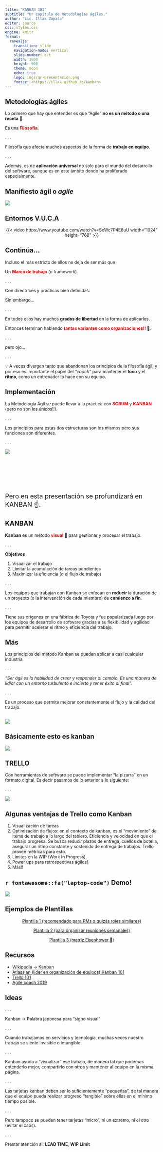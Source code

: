 ```yaml
---
title: "KANBAN 101"
subtitle: "Un capítulo de metodologías ágiles."
author: "Lic. Illak Zapata"
editor: source
css: styles.css
engine: knitr
format: 
  revealjs:
    transition: slide
    navigation-mode: vertical 
    slide-number: c/t
    width: 1600
    height: 900
    theme: moon
    echo: true
    logo: imgs/qr-presentacion.png
    footer: <https://illak.github.io/kanban>
---
```


## Metodologías ágiles

Lo primero que hay que entender es que "Agile" **no es un método o una receta** 🛑.


::: {.fragment .fade-left}
Es una  <span style="color:red;">**Filosofía**</span>.
:::

. . .

Filosofía que afecta muchos aspectos de la forma de **trabajo en equipo**.

. . .

Además, es de **aplicación universal** no solo para el mundo del desarrollo
del software, aunque es en este ámbito donde ha proliferado especialmente.

## Manifiesto ágil o *agile*

![](imgs/4-valores.png){fig-align="center"}

## Entornos V.U.C.A

::: {style="text-align: center; margin-top: 1em"}

{{< video https://www.youtube.com/watch?v=SeWc7P4E8uU width="1024" height="768" >}}

:::


## Continúa...

Incluso el más estricto de ellos no deja de ser más que

::: {.fragment .fade-left}
Un <span style="color:red;">**Marco de trabajo**</span> (o framework).
:::

. . .

Con directrices y prácticas bien definidas.

Sin embargo...

. . .

En todos ellos hay muchos **grados de libertad** en la forma de aplicarlos.

::: {.fragment .fade-left}
Entonces terminan habiendo <span style="color:red;">**tantas variantes como organizaciones!!**</span> 🙌.
:::

. . .

pero ojo...

. . .

💡 A veces divergen tanto que abandonan los principios de la filosofía ágil,
y por eso es importante el papel del *"coach"* para mantener el **foco** y el
**ritmo**, como un entrenador lo hace con su equipo.

## Implementación

La Metodología Ágil se puede llevar a la práctica con <span style="color:red;">**SCRUM**</span> y <span style="color:red;">**KANBAN**</span> (pero no son los únicos!!).

. . .

Los principios para estas dos estructuras son los mismos pero sus funciones 
son diferentes.

. . .

![](imgs/kanban_scrum.png){fig-align="center"}

##  {background-color="#CC0001"}

::: {style="font-size: 150%;margin-top: 25%"}
Pero en esta presentación se profundizará en KANBAN ☝️.
:::

## KANBAN

**Kanban** es un método <span style="color:red;">**visual**</span> 👀 para gestionar y procesar el trabajo.

. . .

**Objetivos**

::: incremental
1. Visualizar el trabajo
2. Limitar la acumulación de tareas pendientes
3. Maximizar la eficiencia (o el flujo de trabajo)
:::

. . .

Los equipos que trabajan con Kanban se enfocan en **reducir** la duración
de un proyecto (o la intervención de cada miembro) de **comienzo a fin**.

. . .

Tiene sus orígenes en una fábrica de Toyota y fue popularizada luego por los equipos de desarrollo de software gracias a su flexibilidad y agilidad para permitir acelerar el ritmo y eficiencia del trabajo.

## Más

Los principios del método Kanban se pueden aplicar a casi cualquier industria.

. . .

*"Ser ágil es la habilidad de crear y responder al cambio. Es una manera de lidiar con un entorno turbulento e incierto y tener éxito al final".*

. . .

Es un proceso que permite mejorar constantemente el flujo y la calidad del trabajo. 


## 

![](imgs/pk.png){fig-align="center"}

## Básicamente esto es kanban

![](imgs/kb2.jpg){fig-align="center"}

## TRELLO

Con herramientas de software se puede implementar "la pizarra" en un formato
digital. Es decir pasamos de lo anterior a lo siguiente:

. . .

![](imgs/trello.png){fig-align="center"}

## Algunas ventajas de Trello como Kanban

::: incremental

1. Visualización de tareas
2. Optimización de flujos: en el contexto de kanban, es el "movimiento"
de items de trabajo a lo largo del tablero. Eficiencia y velocidad en que
el trabajo progresa. Se busca reducir plazos de entrega, cuellos de botella, 
asegurar un ritmo constante y sostenido de entrega de trabajos. Trello provee métricas para esto.
3. Límites en la WIP (Work In Progress).
4. Power ups para retrospectivas ágiles!
5. Más!!
:::


## `r fontawesome::fa("laptop-code")` Demo!

![](https://media1.tenor.com/m/y2JXkY1pXkwAAAAC/cat-computer.gif){fig-align="center"}


## Ejemplos de Plantillas

::: {style="text-align: center; margin-top: 1em"}
[Plantilla 1 (recomendado para PMs o quizás roles similares)](https://trello.com/b/1x4Uql2u/project-management){style="text-align: center"}

[Plantilla 2 (para organizar reuniones semanales)](https://trello.com/b/GDz7Wd53/weekly-team-meetings){style="text-align: center"}

[Plantilla 3 (matriz Eisenhower 🤔)](https://trello.com/b/DZVysUiF/eisenhower-matrix-task-board){style="text-align: center"}
:::


## Recursos


* [Wikipedia -> Kanban](https://es.wikipedia.org/wiki/Kanban)
* [Atlassian (lider en organización de equipos) Kanban 101](https://www.atlassian.com/blog/project-management/kanban-101)
* [Trello 101](https://trello.com/es/guide/trello-101)
* [Agile coach 2019](https://www.youtube.com/watch?v=iVaFVa7HYj4&list=PLaD4FvsFdarR3oF1gp5_NmnlL-BQIE9sW&index=1)


## Ideas

. . .

Kanban -> Palabra japonesa para "signo visual"

. . .

Cuando trabajamos en servicios y tecnología, muchas veces nuestro trabajo
se siente invisible o intangible.

. . .

Kanban ayuda a "visualizar" ese trabajo, de manera tal que podemos
entenderlo mejor, compartirlo con otros y mantener al equipo en la misma
página.

. . .

Las tarjetas kanban deben ser lo suficientemente "pequeñas", de tal manera
que el equipo pueda realizar progreso "tangible" sobre ellas en el mínimo
tiempo posible.

. . .

Pero tampoco se pueden tener tarjetas "micro", ni un extremo, ni el otro
(evitar el caos).

. . .

Prestar atención al: **LEAD TIME**, **WIP Limit**




